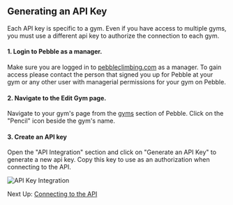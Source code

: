 ## Generating an API Key
Each API key is specific to a gym. Even if you have access to multiple gyms, you must use a different api key to authorize the connection to each gym.

#### 1. Login to Pebble as a manager.
Make sure you are logged in to [pebbleclimbing.com](https://www.pebbleclimbing.com) as a manager. To gain access please contact the person that signed you up for Pebble at your gym or any other user with managerial permissions for your gym on Pebble.

#### 2. Navigate to the Edit Gym page.
Navigate to your gym's page from the [gyms](https://www.pebbleclimbing.com/gyms) section of Pebble. Click on the "Pencil" icon beside the gym's name.

#### 3. Create an API key
Open the "API Integration" section and click on "Generate an API Key" to generate a new api key. Copy this key to use as an authorization when connecting to the API.

![API Key Integration](../images/api-key.png)

Next Up: [Connecting to the API](/api/connecting-api)


